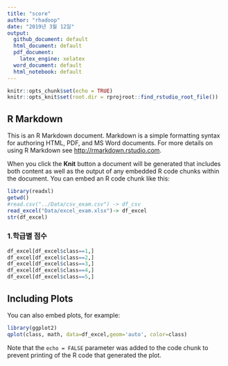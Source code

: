 ```yaml
---
title: "score"
author: "rhadoop"
date: "2019년 3월 12일"
output: 
  github_document: default
  html_document: default
  pdf_document: 
    latex_engine: xelatex
  word_document: default
  html_notebook: default
---
```


```r
knitr::opts_chunk$set(echo = TRUE)
knitr::opts_knit$set(root.dir = rprojroot::find_rstudio_root_file())
```

## R Markdown

This is an R Markdown document. Markdown is a simple formatting syntax for authoring HTML, PDF, and MS Word documents. For more details on using R Markdown see <http://rmarkdown.rstudio.com>.

When you click the **Knit** button a document will be generated that includes both content as well as the output of any embedded R code chunks within the document. You can embed an R code chunk like this:
```r
library(readxl)
getwd()
#read.csv("../Data/csv_exam.csv") -> df_csv
read_excel("Data/excel_exam.xlsx")-> df_excel
str(df_excel)
```
### 1.학급별 점수
```r
df_excel[df_excel$class==1,]
df_excel[df_excel$class==2,]
df_excel[df_excel$class==3,]
df_excel[df_excel$class==4,]
df_excel[df_excel$class==5,]
```

## Including Plots

You can also embed plots, for example:

```r
library(ggplot2)
qplot(class, math, data=df_excel,geom='auto', color=class)


```


Note that the `echo = FALSE` parameter was added to the code chunk to prevent printing of the R code that generated the plot.
